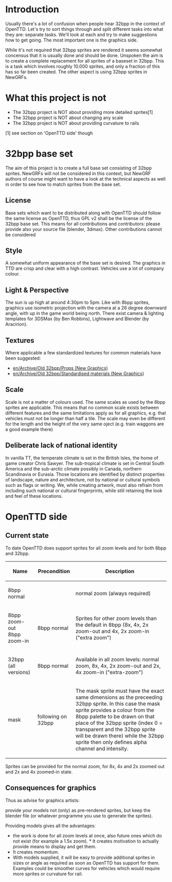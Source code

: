 = Introduction =

Usually there's a lot of confusion when people hear 32bpp in the context of OpenTTD. Let's try to sort things through and split different tasks into what they are: separate tasks. We'll look at each and try to make suggestions how to get going. The most important one is the graphics side.

While it's not required that 32bpp sprites are rendered it seems somewhat concensus that it is usually done and should be done. Unspoken the aim is to create a complete replacement for all sprites of a baseset in 32bpp. This is a task which involves roughly 10.000 sprites, and only a fraction of this has so far been created. The other aspect is using 32bpp sprites in NewGRFs.

= What this project is not =

* The 32bpp project is NOT about providing more detailed sprites[1]
* The 32bpp project is NOT about changing any scale
* The 32bpp project is NOT about providing curvature to rails

[1] see section on 'OpenTTD side' though

= 32bpp base set =

The aim of this project is to create a full base set consisting of 32bpp sprites. NewGRFs will not be considered in this context, but NewGRF authors of course might want to have a look at the technical aspects as well in order to see how to match sprites from the base set.

== License ==
Base sets which want to be distributed along with OpenTTD should follow the same license as OpenTTD, thus GPL v2 shall be the license of the 32bpp base set. This means for all contributions and contributors: please provide also your source file (blender, 3dmax). Other contributions cannot be considered

== Style ==
A somewhat uniform appearance of the base set is desired. The graphics in TTD are crisp and clear with a high contrast. Vehicles use a lot of company colour. 

== Light & Perspective ==
The sun is up high at around 4:30pm to 5pm. Like with 8bpp sprites, graphics use isometric projection with the camera at a 26 degree downward angle, with up in the game world being north. There exist camera & lighting templates for 3DSMax (by Ben Robbins), Lightwave and Blender (by Aracirion).

== Textures ==
Where applicable a few standardized textures for common materials have been suggested:
* [[en/Archive/Old 32bpp/Props (New Graphics)]]
* [[en/Archive/Old 32bpp/Standardised materials (New Graphics)]]

== Scale ==
Scale is not a matter of colours used. The same scales as used by the 8bpp sprites are applicable. This means that no common scale exists between different features and the same limitations apply as for all graphics, e.g. that vehicles must not be longer than half a tile. The scale may even be different for the length and the height of the very same oject (e.g. train waggons are a good example there)

== Deliberate lack of national identity ==
In vanilla TT, the temperate climate is set in the British Isles, the home of game creator Chris Sawyer. The sub-tropical climate is set in Central South America and the sub-arctic climate possibly in Canada, northern Scandinavia or Eurasia.
Those locations are identified by distinct properties of landscape, nature and architecture, not by national or cultural symbols such as flags or writing. We, while creating artwork, must also refrain from including such national or cultural fingerprints, while still retaining the look and feel of these locations.

= OpenTTD side =

== Current state ==
To date OpenTTD does support sprites for all zoom levels and for both 8bpp and 32bpp.

{|
! Name !! Precondition !! Description
|-
|8bpp normal ||   || normal zoom (always required)
|-
|8bpp zoom-out<br>8bpp zoom-in||  8bpp normal  || Sprites for other zoom levels than the default in 8bpp (8x, 4x, 2x zoom-out and 4x, 2x zoom-in ("extra zoom")
|-
|32bpp (all versions) || 8bpp normal || Available in all zoom levels: normal zoom, 8x, 4x, 2x zoom-out and 2x, 4x zoom-in ("extra-zoom")
|-
|mask || following on 32bpp || The mask sprite must have the exact same dimensions as the preceeding 32bpp sprite. In this case the mask sprite provides a colour from the 8bpp palette to be drawn on that place of the 32bpp sprite (index 0 = transparent and the 32bpp sprite will be drawn there) while the 32bpp sprite then only defines alpha channel and intensity.
|}

Sprites can be provided for the normal zoom, for 8x, 4x and 2x zoomed out and 2x and 4x zoomed-in state.

== Consequences for graphics ==
Thus as advise for graphics artists: 

provide your models not (only) as pre-rendered sprites, but keep the blender file (or whatever programme you use to generate the sprites).

Providing models gives all the advantages: 
* the work is done for all zoom levels at once, also future ones which do not exist (for example a 1.5x zoom). * It creates motivation to actually provide means to display and get them.
* It creates momentum.
* With models supplied, it will be easy to provide additional sprites in sizes or angle as required as soon as OpenTTD has support for them. Examples could be smoother curves for vehicles which would require more sprites or curvature for rail.